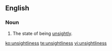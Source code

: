 ==English==
===Noun===
{{en-noun|-}}
# The state of being [[unsightly]].

[[ko:unsightliness]]
[[te:unsightliness]]
[[vi:unsightliness]]